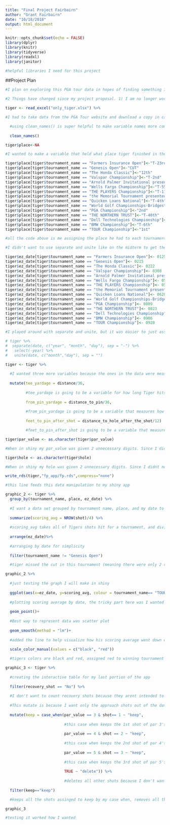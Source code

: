 ```yaml
---
title: "Final Project Fairbairn"
author: "Grant Fairbairn"
date: "10/18/2018"
output: html_document
---
```


```r
knitr::opts_chunk$set(echo = FALSE)
library(dplyr)
library(knitr)
library(tidyverse)
library(readxl)
library(janitor)

#helpful libraries I need for this project
```
##Project Plan
```r
#I plan on exploring this PGA tour data in hopes of finding something interesting. As it is right now, there is too much data, so I think I'm going to narrow my exploration to famous/important players in important tournaments. I plan on working with Mr. Cordeiro and Mr. George. For the purposes of what is due Friday, I've only presented a small portion of the data to look at. This data has 24 holes that Phil Mickelson played at the Safeway Open tournament. I'll still need to figure out what each variable is measured by, and what something like "Shot Type(S/P/D)" means. 

#2 Things have changed since my project proposal. 1) I am no longer working in a group with Mr. George and Mr. Cordeiro, it just didn't make sense for the project. We got the data from the same source, but I believe we chose somewhat different data sets, as well as chose to look at different variables. 2) I chose to look at specfically Tiger Woods PGA data for my project.

tiger <- read_excel("only_tiger.xlsx") %>% 

#I had to take data from the PGA Tour website and download a copy in case they removed it. Funny thing is, when I went back to check, I didn't have access to download data anymore!

  #using clean_names() is super helpful to make variable names more compatible for using. There were lots of messed up variable names
  
  clean_names()
```

```r
tiger$place<-NA 

#I wanted to make a variable that held what place tiger finished in the tournament, NA fills place variable before I put in his finishes

tiger$place[tiger$tournament_name == "Farmers Insurance Open"]<-"T-23rd"
tiger$place[tiger$tournament_name == "Genesis Open"]<-"CUT"
tiger$place[tiger$tournament_name == "The Honda Classic"]<-"12th"
tiger$place[tiger$tournament_name == "Valspar Championship"]<-"T-2nd"
tiger$place[tiger$tournament_name == "Arnold Palmer Invitational presented by Mastercard"]<-"T-5th"
tiger$place[tiger$tournament_name == "Wells Fargo Championship"]<-"T-55th"
tiger$place[tiger$tournament_name == "THE PLAYERS Championship"]<-"T-11th"
tiger$place[tiger$tournament_name == "the Memorial Tournament presented by Nationwide"]<-"T-23th"
tiger$place[tiger$tournament_name == "Quicken Loans National"]<-"T-4th"
tiger$place[tiger$tournament_name == "World Golf Championships-Bridgestone Invitational"]<-"T-31st"
tiger$place[tiger$tournament_name == "PGA Championship"]<-"2nd"
tiger$place[tiger$tournament_name == "THE NORTHERN TRUST"]<-"T-40th"
tiger$place[tiger$tournament_name == "Dell Technologies Championship"]<-"T-24th"
tiger$place[tiger$tournament_name == "BMW Championship"]<-"T-6th"
tiger$place[tiger$tournament_name == "TOUR Championship"]<-"1st"

#all the code above is me assigning the place he had to each tournament.

#I didn't want to use separate and unite like on the midterm to get the dates correct, instead because there were only a couple of tournaments I manually assinged them dates which were easy to use in arrange.

tiger$ez_date[tiger$tournament_name == "Farmers Insurance Open"]<- 0125
tiger$ez_date[tiger$tournament_name == "Genesis Open"]<- 0215
tiger$ez_date[tiger$tournament_name == "The Honda Classic"]<- 0222
tiger$ez_date[tiger$tournament_name == "Valspar Championship"]<- 0308
tiger$ez_date[tiger$tournament_name == "Arnold Palmer Invitational presented by Mastercard"]<- 0315
tiger$ez_date[tiger$tournament_name == "Wells Fargo Championship"]<- 0503
tiger$ez_date[tiger$tournament_name == "THE PLAYERS Championship"]<- 0510
tiger$ez_date[tiger$tournament_name == "the Memorial Tournament presented by Nationwide"]<- 0531
tiger$ez_date[tiger$tournament_name == "Quicken Loans National"]<- 0628
tiger$ez_date[tiger$tournament_name == "World Golf Championships-Bridgestone Invitational"]<- 0802
tiger$ez_date[tiger$tournament_name == "PGA Championship"]<- 0809
tiger$ez_date[tiger$tournament_name == "THE NORTHERN TRUST"]<- 0823
tiger$ez_date[tiger$tournament_name == "Dell Technologies Championship"]<- 0831
tiger$ez_date[tiger$tournament_name == "BMW Championship"]<- 0906
tiger$ez_date[tiger$tournament_name == "TOUR Championship"]<- 0920

#I played around with separate and unite, but it was easier to just assign the tournaments the dates in the manner above

# tiger %>%
#  separate(date, c("year", "month", "day"), sep = "-") %>%
#   select(-year) %>%
#   unite(date, c("month","day"), sep = "")

tiger <- tiger %>%
  
  #I wanted three more variables because the ones in the data were measured in inches which is super weird.
  
  mutate(tee_yardage = distance/36,
         
         #tee_yardage is going to be a variable for how long Tiger hits the ball on his first shot, divided by 36 to get yards
         
         from_pin_yardage = distance_to_pin/36,
         
         #from_pin_yardage is going to be a variable that measures how far Tiger was from pin on a shot, divided by 36 to get yards
         
         feet_to_pin_after_shot = distance_to_hole_after_the_shot/12)

         #feet_to_pin_after_shot is going to be a variable that measure how close Tiger hit it. This is generally measured in feet, so divided by 12

tiger$par_value <- as.character(tiger$par_value)

#When in shiny my par_value was given 2 unnecessary digits. Since I didnt need it as a numerical value, I changed it to character so this wouldn't happen

tiger$hole <- as.character(tiger$hole)

#When in shiny my hole was given 2 unnecessary digits. Since I didnt need it as a numerical value, I changed it to character so this wouldn't happen

write_rds(tiger,"fp_app/fp.rds",compress="none")

#this line feeds this data manipulation to my shiny app
```

```r
graphic_2 <- tiger %>% 
  group_by(tournament_name, place, ez_date) %>% 
  
  #I want a data set grouped by tournament name, place, and my date to make a graph about scoring avg by date
  
  summarize(scoring_avg = NROW(shot)/4) %>% 
  
  #scoring_avg takes all of Tigers shots hit for a tournament, and divides by number of rounds (4) to give his scoring average for the tournament
  
  arrange(ez_date)%>% 
  
  #arranging by date for simplicity
  
  filter(tournament_name != "Genesis Open")

  #tiger missed the cut in this tournament (meaning there were only 2 rounds), so I chose to ignore it because it isn't a full tournament

graphic_2 %>% 
  
  #just testing the graph I will make in shiny
  
  ggplot(aes(x=ez_date, y=scoring_avg, colour = tournament_name== "TOUR Championship"))+
  
  #plotting scoring average by date, the tricky part here was I wanted his winning tournament to be colored red
  
  geom_point()+
  
  #Best way to represent data was scatter plot
  
  geom_smooth(method = "lm")+
  
  #added the line to help visualize how his scoring average went down over time
  
  scale_color_manual(values = c("black", "red"))

  #tigers colors are black and red, assigned red to winning tournament
```

```r
graphic_3 <- tiger %>% 
  
  #creating the interactive table for my last portion of the app
  
  filter(recovery_shot == "No") %>% 
  
  #I don't want to count recovery shots because they arent intended to hit the green and would be very far from the hole
  
  #This mutate is because I want only the approach shots out of the data. These are shots intended to hit green. Generally speaking, this means the first shot of par 3's, 2nd of par 4's, and 3rd of par 5's (while sometimes the second of par 5's but those aren't very accurate).
  
  mutate(keep = case_when(par_value == 3 & shot== 1 ~ "keep",
                          
                          #this case when keeps the 1st shot of par 3's 
                          
                          par_value == 4 & shot == 2 ~ "keep",
                          
                          #this case when keeps the 2nd shot of par 4's
                          
                          par_value == 5 & shot == 3 ~ "keep",
                          
                          #this case when keeps the 3rd shot of par 5's
                          
                          TRUE ~ "delete")) %>% 
                            
                          #deletes all other shots because I don't want them
  
  filter(keep=="keep")

  #keeps all the shots assinged to keep by my case when, removes all the deletes

graphic_3

#testing it worked how I wanted
```


